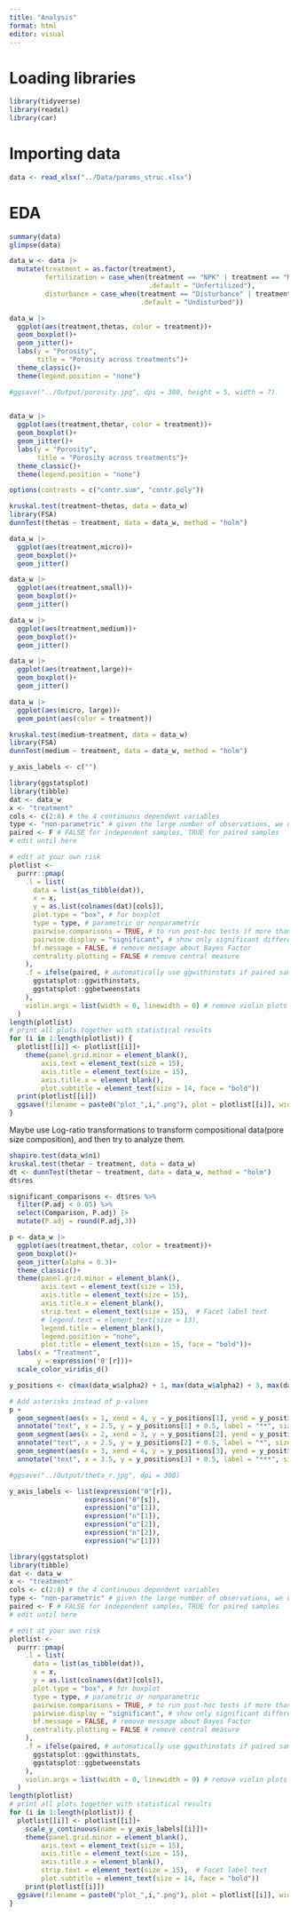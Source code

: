 ```yaml
---
title: "Analysis"
format: html
editor: visual
---
```

# Loading libraries
```r
library(tidyverse)
library(readxl)
library(car)
```

# Importing data
```r
data <- read_xlsx("../Data/params_struc.xlsx")
```
# EDA
```r
summary(data)
glimpse(data)
```

```r
data_w <- data |> 
  mutate(treatment = as.factor(treatment),
         fertilization = case_when(treatment == "NPK" | treatment == "NPK+Disturbance" ~ "Fertilized",
                                   .default = "Unfertilized"),
         disturbance = case_when(treatment == "Disturbance" | treatment == "NPK+Disturbance" ~ "Disturbed",
                                 .default = "Undisturbed"))
```

```r
data_w |> 
  ggplot(aes(treatment,thetas, color = treatment))+
  geom_boxplot()+
  geom_jitter()+
  labs(y = "Porosity", 
       title = "Porosity across treatments")+
  theme_classic()+
  theme(legend.position = "none")

#ggsave("../Output/porosity.jpg", dpi = 300, height = 5, width = 7)
  
```
```r
data_w |> 
  ggplot(aes(treatment,thetar, color = treatment))+
  geom_boxplot()+
  geom_jitter()+
  labs(y = "Porosity", 
       title = "Porosity across treatments")+
  theme_classic()+
  theme(legend.position = "none")
```

```r
options(contrasts = c("contr.sum", "contr.poly"))

kruskal.test(treatment~thetas, data = data_w)
library(FSA)
dunnTest(thetas ~ treatment, data = data_w, method = "holm")
```

```r
data_w |> 
  ggplot(aes(treatment,micro))+
  geom_boxplot()+
  geom_jitter()
```
```r
data_w |> 
  ggplot(aes(treatment,small))+
  geom_boxplot()+
  geom_jitter()
```

```r
data_w |> 
  ggplot(aes(treatment,medium))+
  geom_boxplot()+
  geom_jitter()
```

```r
data_w |> 
  ggplot(aes(treatment,large))+
  geom_boxplot()+
  geom_jitter()
```



```r
data_w |> 
  ggplot(aes(micro, large))+
  geom_point(aes(color = treatment))
```

```r
kruskal.test(medium~treatment, data = data_w)
library(FSA)
dunnTest(medium ~ treatment, data = data_w, method = "holm")
```
```r
y_axis_labels <- c("")
```

```r
library(ggstatsplot)
library(tibble)
dat <- data_w
x <- "treatment"
cols <- c(2:8) # the 4 continuous dependent variables
type <- "non-parametric" # given the large number of observations, we use the parametric version
paired <- F # FALSE for independent samples, TRUE for paired samples
# edit until here

# edit at your own risk
plotlist <-
  purrr::pmap(
    .l = list(
      data = list(as_tibble(dat)),
      x = x,
      y = as.list(colnames(dat)[cols]),
      plot.type = "box", # for boxplot
      type = type, # parametric or nonparametric
      pairwise.comparisons = TRUE, # to run post-hoc tests if more than 2 groups
      pairwise.display = "significant", # show only significant differences
      bf.message = FALSE, # remove message about Bayes Factor
      centrality.plotting = FALSE # remove central measure
    ),
    .f = ifelse(paired, # automatically use ggwithinstats if paired samples, ggbetweenstats otherwise
      ggstatsplot::ggwithinstats,
      ggstatsplot::ggbetweenstats
    ),
    violin.args = list(width = 0, linewidth = 0) # remove violin plots and keep only boxplots
  )
length(plotlist)
# print all plots together with statistical results
for (i in 1:length(plotlist)) {
  plotlist[[i]] <- plotlist[[i]]+
    theme(panel.grid.minor = element_blank(),
        axis.text = element_text(size = 15),
        axis.title = element_text(size = 15),
        axis.title.x = element_blank(),
        plot.subtitle = element_text(size = 14, face = "bold"))
  print(plotlist[[i]])
  ggsave(filename = paste0("plot_",i,".png"), plot = plotlist[[i]], width = 7, height = 5, dpi = 300)
}


```

Maybe use Log-ratio transformations to transform compositional data(pore size composition), and then try to analyze them. 


```r
shapiro.test(data_w$n1)
kruskal.test(thetar ~ treatment, data = data_w)
dt <- dunnTest(thetar ~ treatment, data = data_w, method = "holm") 
dt$res

significant_comparisons <- dt$res %>% 
  filter(P.adj < 0.05) %>%
  select(Comparison, P.adj) |> 
  mutate(P.adj = round(P.adj,3))
```

```r
p <- data_w |> 
  ggplot(aes(treatment,thetar, color = treatment))+
  geom_boxplot()+
  geom_jitter(alpha = 0.3)+
  theme_classic()+
  theme(panel.grid.minor = element_blank(),
        axis.text = element_text(size = 15),
        axis.title = element_text(size = 15),
        axis.title.x = element_blank(),
        strip.text = element_text(size = 15),  # Facet label text
        # legend.text = element_text(size = 13),
        legend.title = element_blank(),
        legend.position = "none",
        plot.title = element_text(size = 15, face = "bold"))+
  labs(x = "Treatment",
       y = expression('θ'[r]))+
  scale_color_viridis_d()

y_positions <- c(max(data_w$alpha2) + 1, max(data_w$alpha2) + 3, max(data_w$alpha2) + 5)

# Add asterisks instead of p-values
p + 
  geom_segment(aes(x = 1, xend = 4, y = y_positions[1], yend = y_positions[1]), size = 0.5, color = "black") +
  annotate("text", x = 2.5, y = y_positions[1] + 0.5, label = "**", size = 6) +
  geom_segment(aes(x = 2, xend = 3, y = y_positions[2], yend = y_positions[2]), size = 0.5, color = "black") +
  annotate("text", x = 2.5, y = y_positions[2] + 0.5, label = "*", size = 6) +
  geom_segment(aes(x = 3, xend = 4, y = y_positions[3], yend = y_positions[3]), size = 0.5, color = "black") +
  annotate("text", x = 3.5, y = y_positions[3] + 0.5, label = "***", size = 6)

#ggsave("../Output/theta_r.jpg", dpi = 300)
```

```r
y_axis_labels <- list(expression("θ"[r]),
                   expression("θ"[s]),
                   expression("α"[1]),
                   expression("n"[1]),
                   expression("α"[2]),
                   expression("n"[2]),
                   expression("w"[1]))

```

```r
library(ggstatsplot)
library(tibble)
dat <- data_w
x <- "treatment"
cols <- c(2:8) # the 4 continuous dependent variables
type <- "non-parametric" # given the large number of observations, we use the parametric version
paired <- F # FALSE for independent samples, TRUE for paired samples
# edit until here

# edit at your own risk
plotlist <-
  purrr::pmap(
    .l = list(
      data = list(as_tibble(dat)),
      x = x,
      y = as.list(colnames(dat)[cols]),
      plot.type = "box", # for boxplot
      type = type, # parametric or nonparametric
      pairwise.comparisons = TRUE, # to run post-hoc tests if more than 2 groups
      pairwise.display = "significant", # show only significant differences
      bf.message = FALSE, # remove message about Bayes Factor
      centrality.plotting = FALSE # remove central measure
    ),
    .f = ifelse(paired, # automatically use ggwithinstats if paired samples, ggbetweenstats otherwise
      ggstatsplot::ggwithinstats,
      ggstatsplot::ggbetweenstats
    ),
    violin.args = list(width = 0, linewidth = 0) # remove violin plots and keep only boxplots
  )
length(plotlist)
# print all plots together with statistical results
for (i in 1:length(plotlist)) {
  plotlist[[i]] <- plotlist[[i]]+
    scale_y_continuous(name = y_axis_labels[[i]])+
    theme(panel.grid.minor = element_blank(),
        axis.text = element_text(size = 15),
        axis.title = element_text(size = 15),
        axis.title.x = element_blank(),
        strip.text = element_text(size = 15),  # Facet label text
        plot.subtitle = element_text(size = 14, face = "bold"))
    print(plotlist[[i]])
  ggsave(filename = paste0("plot_",i,".png"), plot = plotlist[[i]], width = 7, height = 5, dpi = 300)
}
 
```

```r

```


